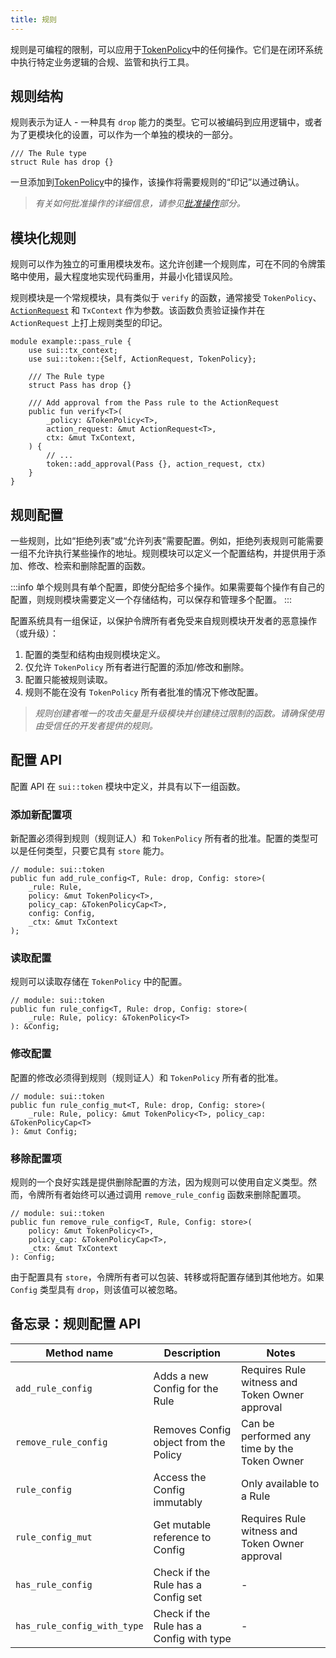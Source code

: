 ```yaml
---
title: 规则
---
```


规则是可编程的限制，可以应用于[TokenPolicy](./token-policy.mdx)中的任何操作。它们是在闭环系统中执行特定业务逻辑的合规、监管和执行工具。

## 规则结构

规则表示为证人 - 一种具有 `drop` 能力的类型。它可以被编码到应用逻辑中，或者为了更模块化的设置，可以作为一个单独的模块的一部分。

```move
/// The Rule type
struct Rule has drop {}
```

一旦添加到[TokenPolicy](./token-policy#adding-rules)中的操作，该操作将需要规则的“印记”以通过确认。

> *有关如何批准操作的详细信息，请参见[批准操作](./action-request#approving-actions)部分。*

## 模块化规则

规则可以作为独立的可重用模块发布。这允许创建一个规则库，可在不同的令牌策略中使用，最大程度地实现代码重用，并最小化错误风险。

规则模块是一个常规模块，具有类似于 `verify` 的函数，通常接受 `TokenPolicy`、[`ActionRequest`](./action-request.mdx) 和 `TxContext` 作为参数。该函数负责验证操作并在 `ActionRequest` 上打上规则类型的印记。

```move
module example::pass_rule {
    use sui::tx_context;
    use sui::token::{Self, ActionRequest, TokenPolicy};

    /// The Rule type
    struct Pass has drop {}

    /// Add approval from the Pass rule to the ActionRequest
    public fun verify<T>(
        _policy: &TokenPolicy<T>,
        action_request: &mut ActionRequest<T>,
        ctx: &mut TxContext,
    ) {
        // ...
        token::add_approval(Pass {}, action_request, ctx)
    }
}
```

## 规则配置

一些规则，比如“拒绝列表”或“允许列表”需要配置。例如，拒绝列表规则可能需要一组不允许执行某些操作的地址。规则模块可以定义一个配置结构，并提供用于添加、修改、检索和删除配置的函数。

:::info
单个规则具有单个配置，即使分配给多个操作。如果需要每个操作有自己的配置，则规则模块需要定义一个存储结构，可以保存和管理多个配置。
:::

配置系统具有一组保证，以保护令牌所有者免受来自规则模块开发者的恶意操作（或升级）：

1. 配置的类型和结构由规则模块定义。
2. 仅允许 `TokenPolicy` 所有者进行配置的添加/修改和删除。
3. 配置只能被规则读取。
4. 规则不能在没有 `TokenPolicy` 所有者批准的情况下修改配置。

> *规则创建者唯一的攻击矢量是升级模块并创建绕过限制的函数。请确保使用由受信任的开发者提供的规则。*

## 配置 API

配置 API 在 `sui::token` 模块中定义，并具有以下一组函数。

### 添加新配置项

新配置必须得到规则（规则证人）和 `TokenPolicy` 所有者的批准。配置的类型可以是任何类型，只要它具有 `store` 能力。

```move
// module: sui::token
public fun add_rule_config<T, Rule: drop, Config: store>(
    _rule: Rule,
    policy: &mut TokenPolicy<T>,
    policy_cap: &TokenPolicyCap<T>,
    config: Config,
    _ctx: &mut TxContext
);
```

### 读取配置

规则可以读取存储在 `TokenPolicy` 中的配置。

```move
// module: sui::token
public fun rule_config<T, Rule: drop, Config: store>(
    _rule: Rule, policy: &TokenPolicy<T>
): &Config;
```

### 修改配置

配置的修改必须得到规则（规则证人）和 `TokenPolicy` 所有者的批准。

```move
// module: sui::token
public fun rule_config_mut<T, Rule: drop, Config: store>(
    _rule: Rule, policy: &mut TokenPolicy<T>, policy_cap: &TokenPolicyCap<T>
): &mut Config;
```

### 移除配置项

规则的一个良好实践是提供删除配置的方法，因为规则可以使用自定义类型。然而，令牌所有者始终可以通过调用 `remove_rule_config` 函数来删除配置项。

```move
// module: sui::token
public fun remove_rule_config<T, Rule, Config: store>(
    policy: &mut TokenPolicy<T>,
    policy_cap: &TokenPolicyCap<T>,
    _ctx: &mut TxContext
): Config;
```

由于配置具有 `store`，令牌所有者可以包装、转移或将配置存储到其他地方。如果 `Config` 类型具有 `drop`，则该值可以被忽略。

## 备忘录：规则配置 API

| Method name                 | Description                              | Notes                                          |
|-----------------------------|------------------------------------------|------------------------------------------------|
| `add_rule_config`           | Adds a new Config for the Rule           | Requires Rule witness and Token Owner approval |
| `remove_rule_config`        | Removes Config object from the Policy    | Can be performed any time by the Token Owner   |
| `rule_config`               | Access the Config immutably              | Only available to a Rule                       |
| `rule_config_mut`           | Get mutable reference to Config          | Requires Rule witness and Token Owner approval |
| `has_rule_config`           | Check if the Rule has a Config set       | -                                              |
| `has_rule_config_with_type` | Check if the Rule has a Config with type | -                                              |
